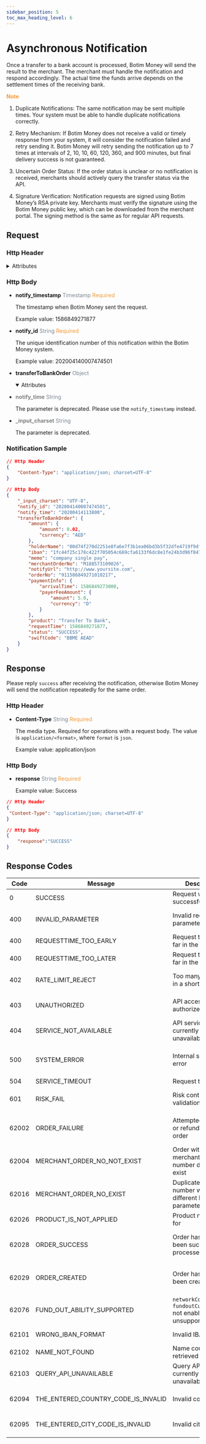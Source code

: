 ```yaml
---
sidebar_position: 5
toc_max_heading_level: 6
---
```



# Asynchronous Notification

Once a transfer to a bank account is processed, Botim Money will send the result to the merchant. The merchant must handle the notification and respond accordingly. The actual time the funds arrive depends on the settlement times of the receiving bank.


 **<font color = '#f19938'>Note</font>**

  1. Duplicate Notifications: The same notification may be sent multiple times. Your system must be able to handle duplicate notifications correctly.

  2. Retry Mechanism: If Botim Money does not receive a valid or timely response from your system, it will consider the notification failed and retry sending it. Botim Money will retry sending the notification up to 7 times at intervals of 2, 10, 10, 60, 120, 360, and 900 minutes, but final delivery success is not guaranteed.

  3. Uncertain Order Status: If the order status is unclear or no notification is received, merchants should actively query the transfer status via the API.

  4. Signature Verification: Notification requests are signed using Botim Money’s RSA private key. Merchants must verify the signature using the Botim Money public key, which can be downloaded from the merchant portal. The signing method is the same as for regular API requests.

## Request

### Http Header

<details>
  <summary>Attributes</summary>

- **Content-Type**    <font color = '#7d8793'>String</font>  <font color = '#f19938'>Required</font>

  The media type. Required for operations with a request body. The value is `application/<format>`, where `format` is `json`.
  
  Example value: application/json


- **sign**   <font color = ' #7d8793'>String</font>   <font color = '#f19938'>Required</font>

  When Botim Money sends response, Botim Money will use its own private key to sign the message, and the merchant uses Botim Money 's public key to verify the signature. If the verification is passed, it proves that the response was sent by Botim Money and not faked by others.

</details>


### Http Body

- **notify_timestamp**  <font color = ' #7d8793'>Timestamp</font>  <font color = '#f19938'>Required</font>

  The timestamp when Botim Money sent the request.
  
  Example value: 1586849271877


- **notify_id**  <font color = ' #7d8793'>String</font>  <font color = '#f19938'>Required</font>

  The unique identification number of this notification within the Botim Money system.
  
  Example value: 202004140007474501


- **transferToBankOrder**   <font color = ' #7d8793'>Object</font>

  <details open={true}>
  <summary>Attributes</summary>
    <TransferToBankOrder />
  </details>


- <font color = 'grey'>**notify_time**</font>  <font color = ' #7d8793'>String</font>  

  The parameter is deprecated. Please use the `notify_timestamp` instead.


- <font color = 'grey'>**_input_charset**</font>  <font color = ' #7d8793'>String</font>  

  The parameter is deprecated. 


### Notification Sample

```json
// Http Header
{
    "Content-Type": "application/json; charset=UTF-8"
}

// Http Body
{
    "_input_charset": "UTF-8",
    "notify_id": "202004140007474501",
    "notify_time": "20200414113800",
    "transferToBankOrder": {
        "amount": {
            "amount": 0.02,
            "currency": "AED"
        },
        "holderName": "00d74f270d2251e8fa6e7f3b1ea06bd3b5f32dfe4719f9df60982c55b24e4898",
        "iban": "1fc44f25c178c422f705054c669cfa6133f6dc8e1fe24b3d96f847667db8b92c",
        "memo": "company single pay",
        "merchantOrderNo": "M188573109026",
        "notifyUrl": "http://www.yoursite.com",
        "orderNo": "911586849271010217",
        "paymentInfo": {
            "arrivalTime": 1586849273000,
            "payerFeeAmount": {
                "amount": 5.0,
                "currency": "D"
            }
        },
        "product": "Transfer To Bank",
        "requestTime": 1586849271877,
        "status": "SUCCESS",
        "swiftCode": "BBME AEAD"
    }
}
```

## Response 

Please reply `success` after receiving the notification, otherwise Botim Money will send the notification repeatedly for the same order.


### Http Header


- **Content-Type**    <font color = '#7d8793'>String</font>  <font color = '#f19938'>Required</font>

  The media type. Required for operations with a request body. The value is `application/<format>`, where `format` is `json`.
  
  Example value: application/json


### Http Body

- **response**  <font color = ' #7d8793'>String</font>  <font color = '#f19938'>Required</font>

  Example value: Success


```json
// Http Header
{
 "Content-Type": "application/json; charset=UTF-8" 
}

// Http Body
{
    "response":"SUCCESS"
}
```

## Response Codes


| Code   | Message                          | Description                                                                 | Workaround             |
|--------|----------------------------------|-----------------------------------------------------------------------------|------------------------------|
| 0      | SUCCESS                          | Request was successful                                                      | —                            |
| 400    | INVALID_PARAMETER                | Invalid request parameters                                                  | Adjust request parameters    |
| 400    | REQUESTTIME_TOO_EARLY           | Request time is too far in the past                                         | Adjust request time          |
| 400    | REQUESTTIME_TOO_LATER           | Request time is too far in the future                                       | Adjust request time          |
| 402    | RATE_LIMIT_REJECT               | Too many requests in a short time                                           | Reduce request frequency     |
| 403    | UNAUTHORIZED                     | API access not authorized                                                   | Contact Botim Money                |
| 404    | SERVICE_NOT_AVAILABLE           | API service is currently unavailable                                        | Contact Botim Money                |
| 500    | SYSTEM_ERROR                    | Internal system error                                                       | Contact Botim Money and retry later|
| 504    | SERVICE_TIMEOUT                 | Request timed out                                                           | Retry later                  |
| 601    | RISK_FAIL                       | Risk control validation failed                                              | Adjust business logic        |
| 62002  | ORDER_FAILURE                   | Attempted to cancel or refund a failed order                                | Modify merchant order number |
| 62004  | MERCHANT_ORDER_NO_NOT_EXIST     | Order with the given merchant order number does not exist                   | Modify merchant order number |
| 62016  | MERCHANT_ORDER_NO_EXIST         | Duplicate order number with different business parameters                   | Modify order number          |
| 62026  | PRODUCT_IS_NOT_APPLIED          | Product not applied for                                                     | Apply for the product        |
| 62028  | ORDER_SUCCESS                   | Order has already been successfully processed                               | Modify merchant order number |
| 62029  | ORDER_CREATED                   | Order has already been created                                              | Modify merchant order number |
| 62076  | FUND_OUT_ABILITY_SUPPORTED      | `networkCode` or `fundoutCurrencyCode` not enabled or unsupported           | Contact Botim Money                |
| 62101  | WRONG_IBAN_FORMAT               | Invalid IBAN format                                                         | Correct IBAN format          |
| 62102  | NAME_NOT_FOUND                  | Name could not be retrieved via IBAN                                        | Correct IBAN                 |
| 62103  | QUERY_API_UNAVAILABLE           | Query API is currently unavailable                                          | Retry later                  |
| 62094  | THE_ENTERED_COUNTRY_CODE_IS_INVALID | Invalid country code                                                   | Adjust request parameters    |
| 62095  | THE_ENTERED_CITY_CODE_IS_INVALID    | Invalid city code                                                      | Adjust request parameters    |
